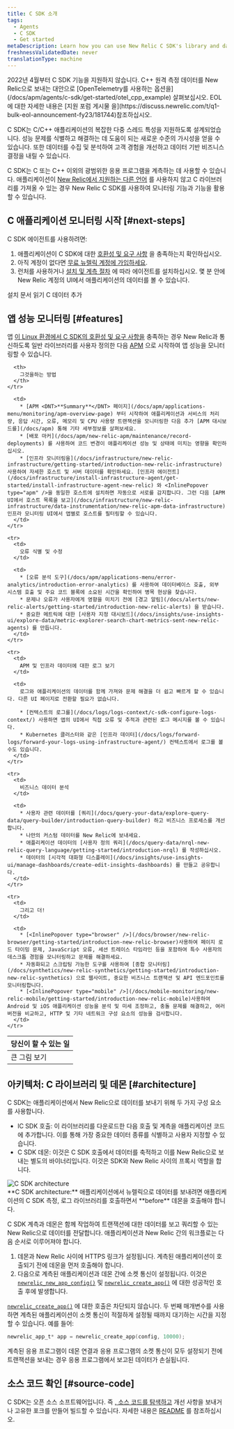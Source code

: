 ```yaml
---
title: C SDK 소개
tags:
  - Agents
  - C SDK
  - Get started
metaDescription: Learn how you can use New Relic C SDK's library and daemon to monitor your app's performance in Linux environments.
freshnessValidatedDate: never
translationType: machine
---
```



<Callout variant="important" title="EOL 공지">
  2022년 4월부터 C SDK 기능을 지원하지 않습니다. C++ 원격 측정 데이터를 New Relic으로 보내는 대안으로 [OpenTelemetry를 사용하는 옵션을](/docs/apm/agents/c-sdk/get-started/otel_cpp_example) 살펴보십시오. EOL에 대한 자세한 내용은 [지원 포럼 게시물 을](https://discuss.newrelic.com/t/q1-bulk-eol-announcement-fy23/181744)참조하십시오.
</Callout>

C SDK는 C/C++ 애플리케이션의 복잡한 다중 스레드 특성을 지원하도록 설계되었습니다. 성능 문제를 식별하고 해결하는 데 도움이 되는 새로운 수준의 가시성을 얻을 수 있습니다. 또한 데이터를 수집 및 분석하여 고객 경험을 개선하고 데이터 기반 비즈니스 결정을 내릴 수 있습니다.

C SDK는 C 또는 C++ 이외의 광범위한 응용 프로그램을 계측하는 데 사용할 수 있습니다. 애플리케이션이 [New Relic에서 지원하는 다른 언어](/docs/using-new-relic/welcome-new-relic/getting-started/glossary#agent) 를 사용하지 않고 C 라이브러리를 가져올 수 있는 경우 New Relic C SDK를 사용하여 모니터링 기능과 기능을 활용할 수 있습니다.

## C 애플리케이션 모니터링 시작 [#next-steps]

C SDK 에이전트를 사용하려면:

1. 애플리케이션이 C SDK에 대한 [호환성 및 요구 사항](/docs/agents/c-sdk/get-started/c-sdk-compatibility-requirements) 을 충족하는지 확인하십시오.
2. 아직 계정이 없다면 [무료 뉴렐릭 계정에 가입하세요](https://newrelic.com/signup).
3. 런처를 사용하거나 [설치 및 계측 절차](/docs/install-c-sdk-compile-link-your-code) 에 따라 에이전트를 설치하십시오. 몇 분 안에 New Relic 계정의 UI에서 애플리케이션의 데이터를 볼 수 있습니다.

<ButtonGroup>
  <ButtonLink role="button" to="/docs/agents/c-sdk/install-configure/install-c-sdk-compile-link-your-code" variant="normal">
    설치 문서 읽기
  </ButtonLink>

  <ButtonLink role="button" to="https://one.newrelic.com/launcher/nr1-core.settings?pane=eyJuZXJkbGV0SWQiOiJ0dWNzb24ucGxnLWluc3RydW1lbnQtZXZlcnl0aGluZyJ9&cards[0]=eyJuZXJkbGV0SWQiOiJzZXR1cC1uZXJkbGV0cy5zZXR1cC1jLWludGVncmF0aW9uIiwiYWNjb3VudElkIjoyNjQwNDA5fQ==&platform[accountId]=1" variant="primary">
    C 데이터 추가
  </ButtonLink>
</ButtonGroup>

## 앱 성능 모니터링 [#features]

앱 [이 Linux 환경에서 C SDK의 호환성 및 요구 사항을](/docs/c-agent-compatibility-requirements) 충족하는 경우 New Relic과 통신하도록 일반 라이브러리를 사용자 정의한 다음 [APM](/docs/apm/new-relic-apm/getting-started/introduction-new-relic-apm) 으로 시작하여 앱 성능을 모니터링할 수 있습니다.

<table>
  <thead>
    <tr>
      <th style={{ width: "200px" }}>
        당신이 할 수 있는 일
      </th>

      <th>
        그것을하는 방법
      </th>
    </tr>
  </thead>

  <tbody>
    <tr>
      <td>
        큰 그림 보기
      </td>

      <td>
        * [APM <DNT>**Summary**</DNT> 페이지](/docs/apm/applications-menu/monitoring/apm-overview-page) 부터 시작하여 애플리케이션과 서비스의 처리량, 응답 시간, 오류, 메모리 및 CPU 사용량 트랜잭션을 모니터링한 다음 추가 [APM 대시보드를](/docs/apm) 통해 기타 세부정보를 살펴보세요.
        * [배포 마커](/docs/apm/new-relic-apm/maintenance/record-deployments) 를 사용하여 코드 변경이 애플리케이션 성능 및 상태에 미치는 영향을 확인하십시오.
        * [인프라 모니터링을](/docs/infrastructure/new-relic-infrastructure/getting-started/introduction-new-relic-infrastructure) 사용하여 자세한 호스트 및 서버 데이터를 확인하세요. [인프라 에이전트](/docs/infrastructure/install-infrastructure-agent/get-started/install-infrastructure-agent-new-relic) 와 <InlinePopover type="apm" />을 동일한 호스트에 설치하면 자동으로 서로를 감지합니다. 그런 다음 [APM UI에서 호스트 목록을 보고](/docs/infrastructure/new-relic-infrastructure/data-instrumentation/new-relic-apm-data-infrastructure) 인프라 모니터링 UI에서 앱별로 호스트를 필터링할 수 있습니다.
      </td>
    </tr>

    <tr>
      <td>
        오류 식별 및 수정
      </td>

      <td>
        * [오류 분석 도구](/docs/apm/applications-menu/error-analytics/introduction-error-analytics) 를 사용하여 데이터베이스 호출, 외부 시스템 호출 및 주요 코드 블록에 소요된 시간을 확인하여 병목 현상을 찾습니다.
        * 문제나 오류가 사용자에게 영향을 미치기 전에 [경고 알림](/docs/alerts/new-relic-alerts/getting-started/introduction-new-relic-alerts) 을 받습니다.
        * 중요한 메트릭에 대한 [사용자 지정 대시보드](/docs/insights/use-insights-ui/explore-data/metric-explorer-search-chart-metrics-sent-new-relic-agents) 를 만듭니다.
      </td>
    </tr>

    <tr>
      <td>
        APM 및 인프라 데이터에 대한 로그 보기
      </td>

      <td>
        로그와 애플리케이션의 데이터를 함께 가져와 문제 해결을 더 쉽고 빠르게 할 수 있습니다. 다른 UI 페이지로 전환할 필요가 없습니다.

        * [컨텍스트의 로그를](/docs/logs/logs-context/c-sdk-configure-logs-context/) 사용하면 앱의 UI에서 직접 오류 및 추적과 관련된 로그 메시지를 볼 수 있습니다.
        * Kubernetes 클러스터와 같은 [인프라 데이터](/docs/logs/forward-logs/forward-your-logs-using-infrastructure-agent/) 컨텍스트에서 로그를 볼 수도 있습니다.
      </td>
    </tr>

    <tr>
      <td>
        비즈니스 데이터 분석
      </td>

      <td>
        * 사용자 관련 데이터를 [쿼리](/docs/query-your-data/explore-query-data/query-builder/introduction-query-builder) 하고 비즈니스 프로세스를 개선합니다.
        * 나만의 커스텀 데이터를 New Relic에 보내세요.
        * 애플리케이션 데이터의 [사용자 정의 쿼리](/docs/query-data/nrql-new-relic-query-language/getting-started/introduction-nrql) 를 작성하십시오.
        * 데이터의 [시각적 대화형 디스플레이](/docs/insights/use-insights-ui/manage-dashboards/create-edit-insights-dashboards) 를 만들고 공유합니다.
      </td>
    </tr>

    <tr>
      <td>
        그리고 더!
      </td>

      <td>
        * [<InlinePopover type="browser" />](/docs/browser/new-relic-browser/getting-started/introduction-new-relic-browser)사용하여 페이지 로드 타이밍 문제, JavaScript 오류, 세션 트레이스 타임라인 등을 포함하여 특수 사용자의 데스크톱 경험을 모니터링하고 문제를 해결하세요.
        * 자동화되고 스크립팅 가능한 도구를 사용하여 [종합 모니터링](/docs/synthetics/new-relic-synthetics/getting-started/introduction-new-relic-synthetics) 으로 웹사이트, 중요한 비즈니스 트랜잭션 및 API 엔드포인트를 모니터링합니다.
        * [<InlinePopover type="mobile" />](/docs/mobile-monitoring/new-relic-mobile/getting-started/introduction-new-relic-mobile)사용하여 Android 및 iOS 애플리케이션 성능을 분석 및 미세 조정하고, 충돌 문제를 해결하고, 여러 버전을 비교하고, HTTP 및 기타 네트워크 구성 요소의 성능을 검사합니다.
      </td>
    </tr>
  </tbody>
</table>

## 아키텍처: C 라이브러리 및 데몬 [#architecture]

C SDK는 애플리케이션에서 New Relic으로 데이터를 보내기 위해 두 가지 구성 요소를 사용합니다.

* lC SDK 호출: 이 라이브러리를 다운로드한 다음 호출 및 계측을 애플리케이션 코드에 추가합니다. 이를 통해 가장 중요한 데이터 종류를 식별하고 사용자 지정할 수 있습니다.
* C SDK 데몬: 이것은 C SDK 호출에서 데이터를 축적하고 이를 New Relic으로 보내는 별도의 바이너리입니다. 이것은 SDK와 New Relic 사이의 프록시 역할을 합니다.

<img title="C SDK architecture" alt="C SDK architecture" src={apmCSDKArchitecture} />

<figcaption>
  <DNT>**C SDK architecture:**</DNT> 애플리케이션에서 뉴렐릭으로 데이터를 보내려면 애플리케이션의 C SDK 측정, 로그 라이브러리를 호출하면서 <DNT>**before**</DNT> 데몬을 호출해야 합니다.
</figcaption>

C SDK 계측과 데몬은 함께 작업하여 트랜잭션에 대한 데이터를 보고 쿼리할 수 있는 New Relic으로 데이터를 전달합니다. 애플리케이션과 New Relic 간의 워크플로는 다음 순서로 이루어져야 합니다.

1. 데몬과 New Relic 사이에 HTTPS 링크가 설정됩니다. 계측된 애플리케이션이 호출되기 전에 데몬을 먼저 호출해야 합니다.
2. 다음으로 계측된 애플리케이션과 데몬 간에 소켓 통신이 설정됩니다. 이것은 [`newrelic_new_app_config()`](https://newrelic.github.io/c-sdk/libnewrelic_8h.html#af067b3ff89a40b6fa417e18be5e847aa) 및 [`newrelic_create_app()`](https://newrelic.github.io/c-sdk/libnewrelic_8h.html#a61dd90439ae3cc5060021f6ab4701132) 에 대한 성공적인 호출 후에 발생합니다.

[`newrelic_create_app()`](https://newrelic.github.io/c-sdk/libnewrelic_8h.html#a61dd90439ae3cc5060021f6ab4701132) 에 대한 호출은 차단되지 않습니다. 두 번째 매개변수를 사용하면 계측된 애플리케이션이 소켓 통신이 적절하게 설정될 때까지 대기하는 시간을 지정할 수 있습니다. 예를 들어:

```c
newrelic_app_t* app = newrelic_create_app(config, 10000);
```

계측된 응용 프로그램이 데몬 연결과 응용 프로그램의 소켓 통신이 모두 설정되기 전에 트랜잭션을 보내는 경우 응용 프로그램에서 보고된 데이터가 손실됩니다.

## 소스 코드 확인 [#source-code]

C SDK는 오픈 소스 소프트웨어입니다. 즉 [, 소스 코드를 탐색하고](https://github.com/newrelic/c-sdk) 개선 사항을 보내거나 고유한 포크를 만들어 빌드할 수 있습니다. 자세한 내용은 [README](https://github.com/newrelic/c-sdk/blob/main/README.md) 를 참조하십시오.